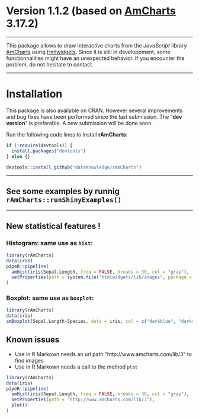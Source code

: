 # Version 1.1.2 (based on [AmCharts][url_amcharts] 3.17.2)
___

This package allows to draw interactive charts from the *JavaScript* library [AmCharts][url_amcharts] using [Hmlwidgets][url_htmlwidgets].
Since it is still in developpment, some functionnalities might have an unexpected behavior. If you encounter the problem, do not hesitate to contact.

---

# Installation

This package is also available on CRAN. However several improvements and bug fixes have been performed since the last submission. The "**dev version**" is preferable. A new submission will be done soon.

Run the following code lines to install **rAmCharts**:

```r
if (!require(devtools)) {
  install.packages("devtools")
} else {}

devtools::install_github("dataKnowledge/rAmCharts")
```

---

## See some examples by runnig `rAmCharts::runShinyExamples()`

---

## New statistical features !

### Histogram: same use as `hist`:
```r
library(rAmCharts)
data(iris)
pipeR::pipeline(
  amHist(iris$Sepal.Length, freq = FALSE, breaks = 30, col = "gray"),
  setProperties(path = system.file("htmlwidgets/lib/images", package = "rAmCharts"))
)
```

### Boxplot: same use as `boxplot`:

```r
library(rAmCharts)
data(iris)
amBoxplot(Sepal.Length~Species, data = iris, col = c("darkblue", "darkred", "lightblue"))
```

## Known issues

* Use in R Markown needs an url path "http://www.amcharts.com/lib/3" to find images
* Use in R Markown needs a call to the method `plot`

```r
library(rAmCharts)
data(iris)
pipeR::pipeline(
  amHist(iris$Sepal.Length, freq = FALSE, breaks = 30, col = "gray"),
  setProperties(path = "http://www.amcharts.com/lib/3"),
  plot()
)
```

[url_amcharts]: http://www.amcharts.com
[url_htmlwidgets]: http://www.htmlwidgets.org
